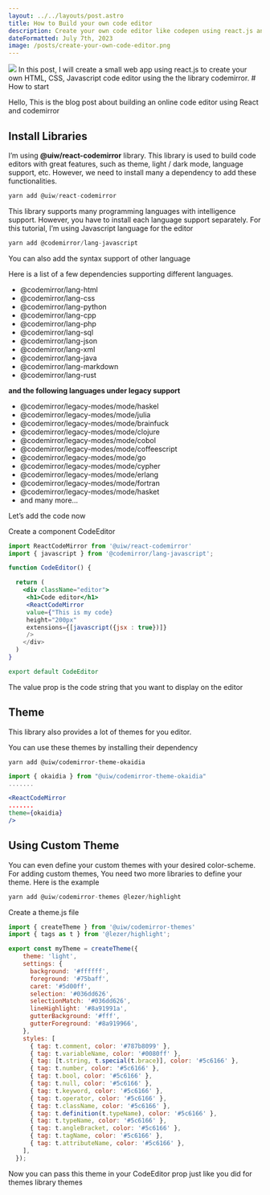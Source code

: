 ```yaml
---
layout: ../../layouts/post.astro
title: How to Build your own code editor
description: Create your own code editor like codepen using react.js and codemirror.
dateFormatted: July 7th, 2023
image: /posts/create-your-own-code-editor.png
---
```

<img src={frontmatter.image}/>
In this post, I will create a small web app using react.js to create your own HTML, CSS, Javascript code editor using the the library codemirror.
# How to start

Hello, This is the blog post about building an online code editor using React and codemirror

## Install Libraries

I’m using **@uiw/react-codemirror** library. This library is used to build code editors with great features, such as theme, light / dark mode, language support, etc. However, we need to install many a dependency to add these functionalities.

```jsx
yarn add @uiw/react-codemirror
```

This library supports many programming languages with intelligence support. However, you have to install each language support separately. For this tutorial, I’m using Javascript language for the editor

```jsx
yarn add @codemirror/lang-javascript
```

You can also add the syntax support of other language  

Here is a list of a few dependencies supporting different languages.

- @codemirror/lang-html
- @codemirror/lang-css
- @codemirror/lang-python
- @codemirror/lang-cpp
- @codemirror/lang-php
- @codemirror/lang-sql
- @codemirror/lang-json
- @codemirror/lang-xml
- @codemirror/lang-java
- @codemirror/lang-markdown
- @codemirror/lang-rust

**and the following languages under legacy support**

- @codemirror/legacy-modes/mode/haskel
- @codemirror/legacy-modes/mode/julia
- @codemirror/legacy-modes/mode/brainfuck
- @codemirror/legacy-modes/mode/clojure
- @codemirror/legacy-modes/mode/cobol
- @codemirror/legacy-modes/mode/coffeescript
- @codemirror/legacy-modes/mode/go
- @codemirror/legacy-modes/mode/cypher
- @codemirror/legacy-modes/mode/erlang
- @codemirror/legacy-modes/mode/fortran
- @codemirror/legacy-modes/mode/hasket
- and many more…

Let’s add the code now

Create a component CodeEditor

```jsx
import ReactCodeMirror from '@uiw/react-codemirror'
import { javascript } from '@codemirror/lang-javascript';

function CodeEditor() {

  return (
    <div className="editor">
     <h1>Code editor</h1>
     <ReactCodeMirror
     value={"This is my code}
     height="200px"
     extensions={[javascript({jsx : true})]}
     />
    </div>
  )
}

export default CodeEditor
```

The value prop is the code string that you want to display on the editor

## Theme

This library also provides a lot of themes for you editor.

You can use these themes by installing their dependency

```
yarn add @uiw/codemirror-theme-okaidia
```

```jsx
import { okaidia } from "@uiw/codemirror-theme-okaidia"
.......

<ReactCodeMirror
.......
theme={okaidia}
/>
```



## Using Custom Theme

You can even define your custom themes with your desired color-scheme. For adding custom themes, You need two more libraries to define your theme. Here is the example

```jsx
yarn add @uiw/codemirror-themes @lezer/highlight
```

Create a theme.js file

```jsx
import { createTheme } from '@uiw/codemirror-themes'
import { tags as t } from '@lezer/highlight';

export const myTheme = createTheme({
    theme: 'light',
    settings: {
      background: '#ffffff',
      foreground: '#75baff',
      caret: '#5d00ff',
      selection: '#036dd626',
      selectionMatch: '#036dd626',
      lineHighlight: '#8a91991a',
      gutterBackground: '#fff',
      gutterForeground: '#8a919966',
    },
    styles: [
      { tag: t.comment, color: '#787b8099' },
      { tag: t.variableName, color: '#0080ff' },
      { tag: [t.string, t.special(t.brace)], color: '#5c6166' },
      { tag: t.number, color: '#5c6166' },
      { tag: t.bool, color: '#5c6166' },
      { tag: t.null, color: '#5c6166' },
      { tag: t.keyword, color: '#5c6166' },
      { tag: t.operator, color: '#5c6166' },
      { tag: t.className, color: '#5c6166' },
      { tag: t.definition(t.typeName), color: '#5c6166' },
      { tag: t.typeName, color: '#5c6166' },
      { tag: t.angleBracket, color: '#5c6166' },
      { tag: t.tagName, color: '#5c6166' },
      { tag: t.attributeName, color: '#5c6166' },
    ],
  });
```

Now you can pass this theme in your CodeEditor prop just like you did for themes library themes